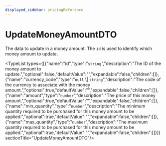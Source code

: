 ```yaml
---
displayed_sidebar: pricingReference
---
```



# UpdateMoneyAmountDTO

The data to update in a money amount. The `id` is used to identify which money amount to update.

<TypeList types={[{"name":"id","type":"`string`","description":"The ID of the money amount to update.","optional":false,"defaultValue":"","expandable":false,"children":[]},{"name":"currency_code","type":"`null` \\| `string`","description":"The code of the currency to associate with the money amount.","optional":true,"defaultValue":"","expandable":false,"children":[]},{"name":"amount","type":"`number`","description":"The price of this money amount.","optional":true,"defaultValue":"","expandable":false,"children":[]},{"name":"min_quantity","type":"`number`","description":"The minimum quantity required to be purchased for this money amount to be applied.","optional":true,"defaultValue":"","expandable":false,"children":[]},{"name":"max_quantity","type":"`number`","description":"The maximum quantity required to be purchased for this money amount to be applied.","optional":true,"defaultValue":"","expandable":false,"children":[]}]}  sectionTitle="UpdateMoneyAmountDTO"/>
